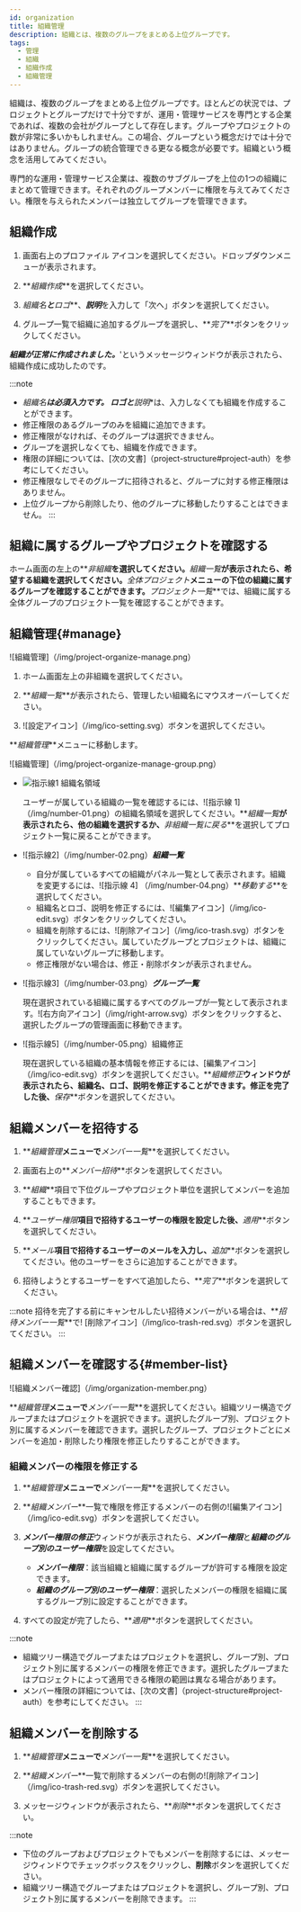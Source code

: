 ```yaml
---
id: organization
title: 組織管理
description: 組織とは、複数のグループをまとめる上位グループです。
tags:
  - 管理
  - 組織
  - 組織作成
  - 組織管理
---
```


組織は、複数のグループをまとめる上位グループです。ほとんどの状況では、プロジェクトとグループだけで十分ですが、運用・管理サービスを専門とする企業であれば、複数の会社がグループとして存在します。グループやプロジェクトの数が非常に多いかもしれません。この場合、グループという概念だけでは十分ではありません。グループの統合管理できる更なる概念が必要です。組織という概念を活用してみてください。

専門的な運用・管理サービス企業は、複数のサブグループを上位の1つの組織にまとめて管理できます。それぞれのグループメンバーに権限を与えてみてください。権限を与えられたメンバーは独立してグループを管理できます。

## 組織作成

1.  画面右上のプロファイル アイコンを選択してください。ドロップダウンメニューが表示されます。

2.  **_組織作成_**を選択してください。

3.  **_組織名_**と***ロゴ***、***説明***を入力して「次へ」ボタンを選択してください。

4.  グループ一覧で組織に追加するグループを選択し、**_完了_**ボタンをクリックしてください。

***組織が正常に作成されました。***'というメッセージウィンドウが表示されたら、組織作成に成功したのです。

:::note

-   **_組織名_**は必須入力です。 ***ロゴ***と***説明**は、入力しなくても組織を作成することができます。
-   修正権限のあるグループのみを組織に追加できます。
-   修正権限がなければ、そのグループは選択できません。
-   グループを選択しなくても、組織を作成できます。
-   権限の詳細については、[次の文書]（project-structure#project-auth）を参考にしてください。
-   修正権限なしでそのグループに招待されると、グループに対する修正権限はありません。
-   上位グループから削除したり、他のグループに移動したりすることはできません。
:::

## 組織に属するグループやプロジェクトを確認する

ホーム画面の左上の**_非組織_**を選択してください。**_組織一覧_**が表示されたら、希望する組織を選択してください。**_全体プロジェクト_**メニューの下位の組織に属するグループを確認することができます。**_プロジェクト一覧_**では、組織に属する全体グループのプロジェクト一覧を確認することができます。

## 組織管理{#manage}

![組織管理]（/img/project-organize-manage.png）

1.  ホーム画面左上の非組織を選択してください。

2.  **_組織一覧_**が表示されたら、管理したい組織名にマウスオーバーしてください。 

3.  ![設定アイコン]（/img/ico-setting.svg）ボタンを選択してください。

**_組織管理_**メニューに移動します。

![組織管理]（/img/project-organize-manage-group.png）

-   ![指示線1](/img/number-01.png) 組織名領域

    ユーザーが属している組織の一覧を確認するには、![指示線 1]（/img/number-01.png）の組織名領域を選択してください。**_組織一覧_**が表示されたら、他の組織を選択するか、**_非組織一覧に戻る_**を選択してプロジェクト一覧に戻ることができます。

-   ![指示線2]（/img/number-02.png）**_組織一覧_**

    -   自分が属しているすべての組織がパネル一覧として表示されます。組織を変更するには、![指示線 4] （/img/number-04.png）**_移動する_**を選択してください。
    -   組織名とロゴ、説明を修正するには、![編集アイコン]（/img/ico-edit.svg）ボタンをクリックしてください。
    -   組織を削除するには、![削除アイコン]（/img/ico-trash.svg）ボタンをクリックしてください。属していたグループとプロジェクトは、組織に属していないグループに移動します。
    -   修正権限がない場合は、修正・削除ボタンが表示されません。

-   ![指示線3]（/img/number-03.png）**_グループ一覧_**

    現在選択されている組織に属するすべてのグループが一覧として表示されます。![右方向アイコン]（/img/right-arrow.svg）ボタンをクリックすると、選択したグループの管理画面に移動できます。

-   ![指示線5]（/img/number-05.png）組織修正

    現在選択している組織の基本情報を修正するには、[編集アイコン]（/img/ico-edit.svg）ボタンを選択してください。**_組織修正_**ウィンドウが表示されたら、組織名、ロゴ、説明を修正することができます。修正を完了した後、**_保存_**ボタンを選択してください。

## 組織メンバーを招待する

1.  **_組織管理_**メニューで**_メンバー一覧_**を選択してください。

2.  画面右上の**_メンバー招待_**ボタンを選択してください。

3.  **_組織_**項目で下位グループやプロジェクト単位を選択してメンバーを追加することもできます。

4.  **_ユーザー権限_**項目で招待するユーザーの権限を設定した後、**_適用_**ボタンを選択してください。

5.  **_メール_**項目で招待するユーザーのメールを入力し、**_追加_**ボタンを選択してください。他のユーザーをさらに追加することができます。

6.  招待しようとするユーザーをすべて追加したら、**_完了_**ボタンを選択してください。

:::note
招待を完了する前にキャンセルしたい招待メンバーがいる場合は、**_招待メンバー一覧_**で! [削除アイコン]（/img/ico-trash-red.svg）ボタンを選択してください。
:::

## 組織メンバーを確認する{#member-list}

![組織メンバー確認]（/img/organization-member.png）

**_組織管理_**メニューで**_メンバー一覧_**を選択してください。組織ツリー構造でグループまたはプロジェクトを選択できます。選択したグループ別、プロジェクト別に属するメンバーを確認できます。選択したグループ、プロジェクトごとにメンバーを追加・削除したり権限を修正したりすることができます。

### 組織メンバーの権限を修正する

1.  **_組織管理_**メニューで**_メンバー一覧_**を選択してください。

2.  **_組織メンバー_**一覧で権限を修正するメンバーの右側の![編集アイコン]（/img/ico-edit.svg）ボタンを選択してください。 

3.  ***メンバー権限の修正***ウィンドウが表示されたら、***メンバー権限***と***組織のグループ別のユーザー権限***を設定してください。

    -   **_メンバー権限_**：該当組織と組織に属するグループが許可する権限を設定できます。
    -   **_組織のグループ別のユーザー権限_**：選択したメンバーの権限を組織に属するグループ別に設定することができます。

4.  すべての設定が完了したら、**_適用_**ボタンを選択してください。

:::note

-   組織ツリー構造でグループまたはプロジェクトを選択し、グループ別、プロジェクト別に属するメンバーの権限を修正できます。選択したグループまたはプロジェクトによって適用できる権限の範囲は異なる場合があります。
-   メンバー権限の詳細については、[次の文書]（project-structure#project-auth）を参考にしてください。
:::

## 組織メンバーを削除する

1.  **_組織管理_**メニューで**_メンバー一覧_**を選択してください。

2.  **_組織メンバー_**一覧で削除するメンバーの右側の![削除アイコン]（/img/ico-trash-red.svg）ボタンを選択してください。 

3.  メッセージウィンドウが表示されたら、**_削除_**ボタンを選択してください。

:::note

-   下位のグループおよびプロジェクトでもメンバーを削除するには、メッセージウィンドウでチェックボックスをクリックし、**削除**ボタンを選択してください。
-   組織ツリー構造でグループまたはプロジェクトを選択し、グループ別、プロジェクト別に属するメンバーを削除できます。
:::

